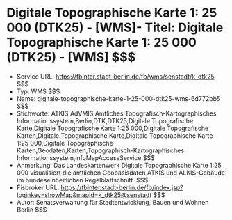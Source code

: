 # Digitale Topographische Karte 1: 25 000 (DTK25) - [WMS]- Titel: Digitale Topographische Karte 1: 25 000 (DTK25) - [WMS] $$$
- Service URL: https://fbinter.stadt-berlin.de/fb/wms/senstadt/k_dtk25 $$$
- Typ: WMS $$$
- Name: digitale-topographische-karte-1-25-000-dtk25-wms-6d772bb5 $$$
- Stichworte: ATKIS,AdVMIS,Amtliches Topografisch-Kartographisches Informationssystem,Berlin,DTK,DTK25,Digitale Topografische Karte,Digitale Topografische Karte 1:25 000,Digitale Topografische Karten,Digitale Topographische Karte,Digitale Topographische Karte 1:25 000,Digitale Topographische Karten,Geodaten,Karten,Topographisch-Kartographisches Informationssystem,infoMapAccessService $$$
- Anmerkung: Das Landeskartenwerk Digitale Topographische Karte 1:25 000 visualisiert die amtlichen Geobasisdaten ATKIS und ALKIS-Gebäude im bundeseinheitlichen Regelblattschnitt. $$$
- Fisbroker URL: https://fbinter.stadt-berlin.de/fb/index.jsp?loginkey=showMap&mapId=k_dtk25@senstadt $$$
- Autor: Senatsverwaltung für Stadtentwicklung, Bauen und Wohnen Berlin $$$
